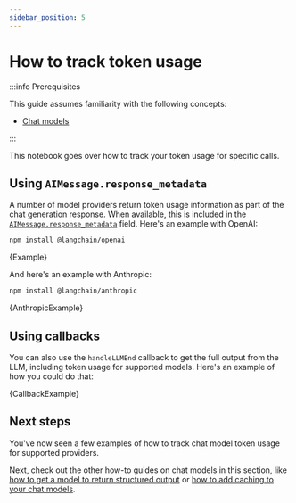 ```yaml
---
sidebar_position: 5
---
```


# How to track token usage

:::info Prerequisites

This guide assumes familiarity with the following concepts:

- [Chat models](/docs/concepts/#chat-models)

:::

This notebook goes over how to track your token usage for specific calls.

## Using `AIMessage.response_metadata`

A number of model providers return token usage information as part of the chat generation response. When available, this is included in the [`AIMessage.response_metadata`](/docs/modules/model_io/chat/response_metadata/) field.
Here's an example with OpenAI:



<IntegrationInstallTooltip></IntegrationInstallTooltip>

```bash npm2yarn
npm install @langchain/openai
```

<CodeBlock language="typescript">{Example}</CodeBlock>

And here's an example with Anthropic:


```bash npm2yarn
npm install @langchain/anthropic
```

<CodeBlock language="typescript">{AnthropicExample}</CodeBlock>

## Using callbacks

You can also use the `handleLLMEnd` callback to get the full output from the LLM, including token usage for supported models.
Here's an example of how you could do that:


<CodeBlock language="typescript">{CallbackExample}</CodeBlock>

## Next steps

You've now seen a few examples of how to track chat model token usage for supported providers.

Next, check out the other how-to guides on chat models in this section, like [how to get a model to return structured output](/docs/how_to/structured_output) or [how to add caching to your chat models](/docs/how_to/chat_model_caching).
